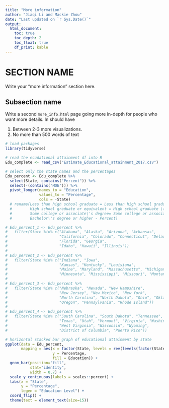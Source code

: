 ```yaml
---
title: "More information"
author: "Jiaqi Li and Mackie Zhou"
date: "Last updated on `r Sys.Date()`"
output:
  html_document:
    toc: true
    toc_depth: 2
    toc_float: true
    df_print: kable
---
```


<!--
Comments in HTML are like this! 
-->

# SECTION NAME

Write your "more information" section here.

## Subsection name

Write a second `more_info.html` page going more in-depth for people who want more details. In should have

1. Between 2-3 more visualizations.
1. No more than 500 words of text

```r
# load packages
library(tidyverse)
```

```r
# read the ecudational attainment df into R
Edu_complete <- read_csv("Estimate_Educational_attainment_2017.csv")

# select only the state names and the percentages
Edu_percent <- Edu_complete %>%
  select(State, contains("Percent")) %>% 
  select(-(contains("MOE"))) %>% 
  pivot_longer(names_to = "Education", 
               values_to = "Percentage", 
               cols = -State)
  # rename(Less than high school graduate = Less than high school graduate - Percent,
  #        High school graduate or equivalent = High school graduate \(includes equivalency\) - Percent,
  #        Some college or associate\'s degree= Some college or associate\'s degree - Percent,
  #        Bachelor\'s degree or higher - Percent)

# Edu_percent_1 <- Edu_percent %>% 
#   filter(State %in% c("Alabama", "Alaska", "Arizona", "Arkansas",
#                       "California", "Colorado", "Connecticut", "Delaware",
#                       "Florida", "Georgia",
#                       "Idaho", "Hawaii", "Illinois"))
# 
# Edu_percent_2 <- Edu_percent %>% 
#   filter(State %in% c("Indiana", "Iowa", 
#                       "Kansas", "Kentucky", "Louisiana",
#                       "Maine", "Maryland", "Massachusetts", "Michigan",
#                       "Minnesota", "Mississippi", "Missouri", "Montana"))
# 
# Edu_percent_3 <- Edu_percent %>% 
#   filter(State %in% c("Nebraska", "Nevada", "New Hampshire",
#                       "New Jersey", "New Mexico", "New York",
#                       "North Carolina", "North Dakota", "Ohio", "Oklahoma",
#                       "Oregon", "Pennsylvania", "Rhode Island"))
# 
# Edu_percent_4 <- Edu_percent %>% 
#   filter(State %in% c("South Carolina", "South Dakota", "Tennessee",
#                       "Texas", "Utah", "Vermont", "Virginia", "Washington",
#                       "West Virginia", "Wisconsin", "Wyoming",
#                       "District of Columbia", "Puerto Rico"))

# horizontal stacked bar graph of educational attainment by state
ggplot(data = Edu_percent, 
       mapping = aes(x = factor(State, levels = rev(levels(factor(State)))),
                     y = Percentage, 
                     fill = Education)) +
  geom_bar(position="fill", 
           stat="identity",
           width = 0.7) +
  scale_y_continuous(labels = scales::percent) +
  labs(x = "State",
       y = "Percentage",
       legen = "Education Level") +
  coord_flip() +
  theme(text = element_text(size=15))

```